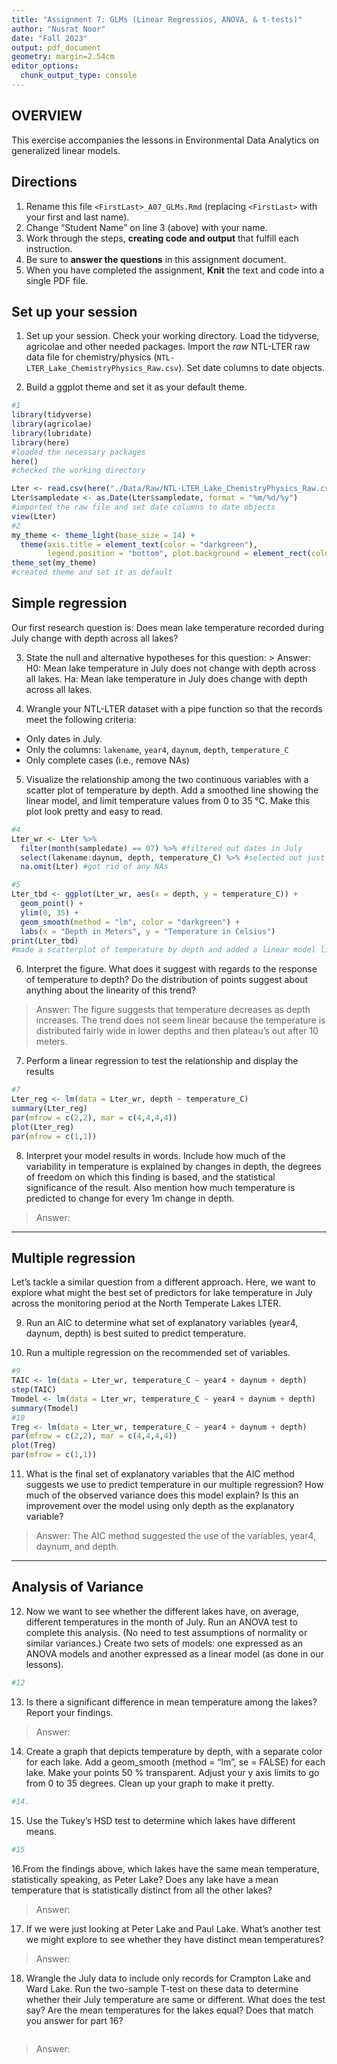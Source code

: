 ```yaml
---
title: "Assignment 7: GLMs (Linear Regressios, ANOVA, & t-tests)"
author: "Nusrat Noor"
date: "Fall 2023"
output: pdf_document
geometry: margin=2.54cm
editor_options: 
  chunk_output_type: console
---
```


## OVERVIEW

This exercise accompanies the lessons in Environmental Data Analytics on generalized linear models. 

## Directions
1. Rename this file `<FirstLast>_A07_GLMs.Rmd` (replacing `<FirstLast>` with your first and last name).
2. Change "Student Name" on line 3 (above) with your name.
3. Work through the steps, **creating code and output** that fulfill each instruction.
4. Be sure to **answer the questions** in this assignment document.
5. When you have completed the assignment, **Knit** the text and code into a single PDF file.


## Set up your session 
1. Set up your session. Check your working directory. Load the tidyverse, agricolae and other needed packages. Import the *raw* NTL-LTER raw data file for chemistry/physics (`NTL-LTER_Lake_ChemistryPhysics_Raw.csv`). Set date columns to date objects.

2. Build a ggplot theme and set it as your default theme.

```r
#1
library(tidyverse) 
library(agricolae)
library(lubridate)
library(here)
#loaded the necessary packages
here()
#checked the working directory

Lter <- read.csv(here("./Data/Raw/NTL-LTER_Lake_ChemistryPhysics_Raw.csv"), stringsAsFactors = TRUE)
Lter$sampledate <- as.Date(Lter$sampledate, format = "%m/%d/%y")
#imported the raw file and set date columns to date objects
view(Lter)
#2
my_theme <- theme_light(base_size = 14) +
  theme(axis.title = element_text(color = "darkgreen"), 
        legend.position = "bottom", plot.background = element_rect(color = "darkgrey"))
theme_set(my_theme)
#created theme and set it as default  

```

## Simple regression
Our first research question is: Does mean lake temperature recorded during July change with depth across all lakes?

3. State the null and alternative hypotheses for this question:
> Answer:
H0: Mean lake temperature in July does not change with depth across all lakes.
Ha: Mean lake temperature in July does change with depth across all lakes.


4.  Wrangle your NTL-LTER dataset with a pipe function so that the records meet the following criteria: 
 * Only dates in July. 
 * Only the columns: `lakename`, `year4`, `daynum`, `depth`, `temperature_C`
 * Only complete cases (i.e., remove NAs)

5. Visualize the relationship among the two continuous variables with a scatter plot of temperature by depth. Add a smoothed line showing the linear model, and limit temperature values from 0 to 35 °C. Make this plot look pretty and easy to read.

```r
#4
Lter_wr <- Lter %>%
  filter(month(sampledate) == 07) %>% #filtered out dates in July
  select(lakename:daynum, depth, temperature_C) %>% #selected out just the desired columns
  na.omit(Lter) #got rid of any NAs

#5
Lter_tbd <- ggplot(Lter_wr, aes(x = depth, y = temperature_C)) +
  geom_point() +
  ylim(0, 35) +
  geom_smooth(method = "lm", color = "darkgreen") +
  labs(x = "Depth in Meters", y = "Temperature in Celsius")
print(Lter_tbd)
#made a scatterplot of temperature by depth and added a linear model line
```


6. Interpret the figure. What does it suggest with regards to the response of temperature to depth? Do the distribution of points suggest about anything about the linearity of this trend?

> Answer: The figure suggests that temperature decreases as depth increases. The trend does not seem linear because the temperature is distributed fairly wide in lower depths and then plateau's out after 10 meters. 


7. Perform a linear regression to test the relationship and display the results

```r
#7
Lter_reg <- lm(data = Lter_wr, depth ~ temperature_C)
summary(Lter_reg)
par(mfrow = c(2,2), mar = c(4,4,4,4))
plot(Lter_reg)
par(mfrow = c(1,1))
```


8. Interpret your model results in words. Include how much of the variability in temperature is explained by changes in depth, the degrees of freedom on which this finding is based, and the statistical significance of the result. Also mention how much temperature is predicted to change for every 1m change in depth. 

> Answer:


---

## Multiple regression
Let's tackle a similar question from a different approach. Here, we want to explore what might the best set of predictors for lake temperature in July across the monitoring period at the North Temperate Lakes LTER. 


9. Run an AIC to determine what set of explanatory variables (year4, daynum, depth) is best suited to predict temperature.

10. Run a multiple regression on the recommended set of variables. 

```r
#9
TAIC <- lm(data = Lter_wr, temperature_C ~ year4 + daynum + depth)
step(TAIC)
Tmodel <- lm(data = Lter_wr, temperature_C ~ year4 + daynum + depth)
summary(Tmodel)
#10
Treg <- lm(data = Lter_wr, temperature_C ~ year4 + daynum + depth)
par(mfrow = c(2,2), mar = c(4,4,4,4))
plot(Treg)
par(mfrow = c(1,1))

```

11. What is the final set of explanatory variables that the AIC method suggests we use to predict temperature in our multiple regression? How much of the observed variance does this model explain? Is this an improvement over the model using only depth as the explanatory variable?

> Answer: The AIC method suggested the use of the variables, year4, daynum, and depth. 



---
## Analysis of Variance

12. Now we want to see whether the different lakes have, on average, different temperatures in the month of July. Run an ANOVA test to complete this analysis. (No need to test assumptions of normality or similar variances.) Create two sets of models: one expressed as an ANOVA models and another expressed as a linear model (as done in our lessons).

```r
#12


```

13. Is there a significant difference in mean temperature among the lakes? Report your findings. 

> Answer: 



14. Create a graph that depicts temperature by depth, with a separate color for each lake. Add a geom_smooth (method = "lm", se = FALSE) for each lake. Make your points 50 % transparent. Adjust your y axis limits to go from 0 to 35 degrees. Clean up your graph to make it pretty. 

```r
#14.


```

15. Use the Tukey's HSD test to determine which lakes have different means.

```r
#15


```

16.From the findings above, which lakes have the same mean temperature, statistically speaking, as Peter Lake? Does any lake have a mean temperature that is statistically distinct from all the other lakes?

>Answer:

 

17. If we were just looking at Peter Lake and Paul Lake. What's another test we might explore to see whether they have distinct mean temperatures? 

>Answer: 



18. Wrangle the July data to include only records for Crampton Lake and Ward Lake. Run the two-sample T-test on these data to determine whether their July temperature are same or different. What does the test say? Are the mean temperatures for the lakes equal? Does that match you answer for part 16?

```r

```

>Answer: 
